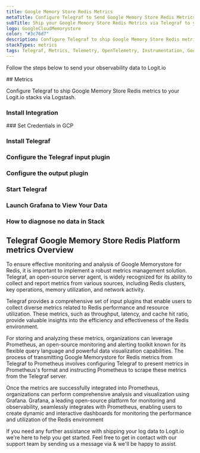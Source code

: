 ```yaml
---
title: Google Memory Store Redis Metrics
metaTitle: Configure Telegraf to Send Google Memory Store Redis Metrics
subTitle: Ship your Google Memory Store Redis Metrics via Telegraf to your Logit.io Stack
logo: GoogleCloudMemorystore
color: "#3c76d7"
description: Configure Telegraf to ship Google Memory Store Redis metrics to Logit.io. Use our Telegraf Google Memory Store Redis metrics example configuration.
stackTypes: metrics
tags: Telegraf, Metrics, Telemetry, OpenTelemetry, Instrumentation, Google Memory Store Redis, In-memory Data Store
---
```


Follow the steps below to send your observability data to Logit.io

<Steps>
  ## Metrics

  Configure Telegraf to ship Google Memory Store Redis metrics to your Logit.io stacks via Logstash.
  
  ### Install Integration
  <InstallIntegration/>
  ### Set Credentials in GCP

  <SetGCPCredentials intro="Google Memorystore for Redis is a fully managed in-memory data store service provided by Google Cloud. It offers a highly scalable and reliable solution for storing and managing data in a Redis-compatible environment. With Memorystore for Redis, organizations can leverage the power of Redis for caching, session storage, real-time analytics, and other use cases."/>
  
  ### Install Telegraf

  <InstallTelegraf />

  ### Configure the Telegraf input plugin

  <TelegrafStackDriverInput metric_type="redis.googleapis.com"/>

  ### Configure the output plugin

  <TelegrafOutputPlugin />

  ### Start Telegraf

  <StartTelegraf />

  ### Launch Grafana to View Your Data

  <LaunchVisualizer type="metrics" />

  ### How to diagnose no data in Stack

  <DiagnoseNoData />
</Steps>

## Telegraf Google Memory Store Redis Platform metrics Overview

To ensure effective monitoring and analysis of Google Memorystore for Redis, it is important 
to implement a robust metrics management solution. Telegraf, an open-source server agent, 
is widely recognized for its ability to collect and report metrics from various sources, 
including Redis clusters, key operations, memory utilization, and network activity.

Telegraf provides a comprehensive set of input plugins that enable users to collect diverse 
metrics related to Redis performance and resource utilization. These metrics, such as 
throughput, latency, and cache hit ratio, provide valuable insights into the efficiency 
and effectiveness of the Redis environment.

For storing and analyzing these metrics, organizations can leverage Prometheus, an open-source 
monitoring and alerting toolkit known for its flexible query language and powerful data 
visualization capabilities. The process of transmitting Google Memorystore for Redis metrics 
from Telegraf to Prometheus involves configuring Telegraf to present metrics in Prometheus's 
format and instructing Prometheus to scrape these metrics from the Telegraf server.

Once the metrics are successfully integrated into Prometheus, organizations can perform 
comprehensive analysis and visualization using Grafana. Grafana, a leading open-source 
platform for monitoring and observability, seamlessly integrates with Prometheus, 
enabling users to create dynamic and interactive dashboards for monitoring the performance 
and utilization of the Redis environment

If you need any further assistance with shipping your log data to Logit.io we're here to help you get started. 
Feel free to get in contact with our support team by sending us a message via <IntercomButton text="live chat" /> & we'll be happy to assist.